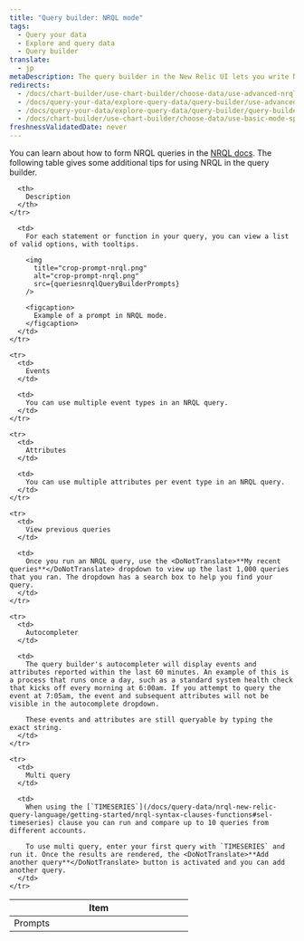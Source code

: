 ```yaml
---
title: "Query builder: NRQL mode"
tags:
  - Query your data
  - Explore and query data
  - Query builder
translate:
  - jp
metaDescription: The query builder in the New Relic UI lets you write NRQL queries to create charts and dashboards.
redirects:
  - /docs/chart-builder/use-chart-builder/choose-data/use-advanced-nrql-mode-specify-data
  - /docs/query-your-data/explore-query-data/query-builder/use-advanced-nrql-mode-specify-data
  - /docs/query-your-data/explore-query-data/query-builder/query-builder-basic-mode
  - /docs/chart-builder/use-chart-builder/choose-data/use-basic-mode-specify-data
freshnessValidatedDate: never
---
```



You can learn about how to form NRQL queries in the [NRQL docs](/docs/insights/nrql-new-relic-query-language/using-nrql/introduction-nrql). The following table gives some additional tips for using NRQL in the query builder.

<table>
  <thead>
    <tr>
      <th width="25%">
        Item
      </th>

      <th>
        Description
      </th>
    </tr>
  </thead>

  <tbody>
    <tr>
      <td>
        Prompts
      </td>

      <td>
        For each statement or function in your query, you can view a list of valid options, with tooltips.

        <img
          title="crop-prompt-nrql.png"
          alt="crop-prompt-nrql.png"
          src={queriesnrqlQueryBuilderPrompts}
        />

        <figcaption>
          Example of a prompt in NRQL mode. 
        </figcaption>
      </td>
    </tr>

    <tr>
      <td>
        Events
      </td>

      <td>
        You can use multiple event types in an NRQL query.
      </td>
    </tr>

    <tr>
      <td>
        Attributes
      </td>

      <td>
        You can use multiple attributes per event type in an NRQL query.
      </td>
    </tr>

    <tr>
      <td>
        View previous queries
      </td>

      <td>
        Once you run an NRQL query, use the <DoNotTranslate>**My recent queries**</DoNotTranslate> dropdown to view up the last 1,000 queries that you ran. The dropdown has a search box to help you find your query.
      </td>
    </tr>

    <tr>
      <td>
        Autocompleter
      </td>

      <td>
        The query builder's autocompleter will display events and attributes reported within the last 60 minutes. An example of this is a process that runs once a day, such as a standard system health check that kicks off every morning at 6:00am. If you attempt to query the event at 7:05am, the event and subsequent attributes will not be visible in the autocomplete dropdown.

        These events and attributes are still queryable by typing the exact string.
      </td>
    </tr>

    <tr>
      <td>
        Multi query
      </td>

      <td>
        When using the [`TIMESERIES`](/docs/query-data/nrql-new-relic-query-language/getting-started/nrql-syntax-clauses-functions#sel-timeseries) clause you can run and compare up to 10 queries from different accounts.

        To use multi query, enter your first query with `TIMESERIES` and run it. Once the results are rendered, the <DoNotTranslate>**Add another query**</DoNotTranslate> button is activated and you can add another query.
      </td>
    </tr>
  </tbody>
</table>
